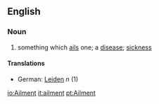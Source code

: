==English==
===Noun===
# something which [[ails]] one; a [[disease]]; [[sickness]]
====Translations====
*German: [[Leiden]] ''n'' (1)

[[io:Ailment]]
[[it:ailment]]
[[pt:Ailment]]